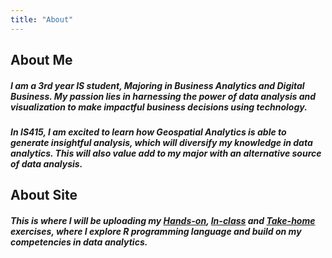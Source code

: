 ```yaml
---
title: "About"
---
```


## About Me

##### I am a 3rd year IS student, Majoring in Business Analytics and Digital Business. My passion lies in harnessing the power of data analysis and visualization to make impactful business decisions using technology.

##### In IS415, I am excited to learn how Geospatial Analytics is able to generate insightful analysis, which will diversify my knowledge in data analytics. This will also value add to my major with an alternative source of data analysis.

## About Site

##### This is where I will be uploading my [Hands-on]{.underline}, [In-class]{.underline} and [Take-home]{.underline} exercises, where I explore R programming language and build on my competencies in data analytics.
